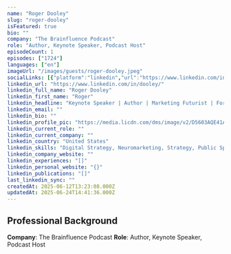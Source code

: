 ```yaml
---
name: "Roger Dooley"
slug: "roger-dooley"
isFeatured: true
bio: ""
company: "The Brainfluence Podcast"
role: "Author, Keynote Speaker, Podcast Host"
episodeCount: 1
episodes: ["1724"]
languages: ["en"]
imageUrl: "/images/guests/roger-dooley.jpeg"
socialLinks: [{"platform":"linkedin","url":"https://www.linkedin.com/in/dooley/"}]
linkedin_url: "https://www.linkedin.com/in/dooley/"
linkedin_full_name: "Roger Dooley"
linkedin_first_name: "Roger"
linkedin_headline: "Keynote Speaker | Author | Marketing Futurist | Forbes CMO Network | Friction Hunter | Neuromarketing | Loyalty | CX/EX | Brainfluence Podcast | Texas BBQ Fan"
linkedin_email: ""
linkedin_bio: ""
linkedin_profile_pic: "https://media.licdn.com/dms/image/v2/D5603AQE41ApPEN7erQ/profile-displayphoto-shrink_800_800/profile-displayphoto-shrink_800_800/0/1699967246019?e=1756339200&v=beta&t=W8Yae8c5e5-xj4oMsTyd02Luc_yxf8rqxO6wutzHtj4"
linkedin_current_role: ""
linkedin_current_company: ""
linkedin_country: "United States"
linkedin_skills: "Digital Strategy, Neuromarketing, Strategy, Public Speaking, Conference Speaking"
linkedin_company_website: ""
linkedin_experiences: "[]"
linkedin_personal_website: "{}"
linkedin_publications: "[]"
last_linkedin_sync: ""
createdAt: 2025-06-12T13:23:08.000Z
updatedAt: 2025-06-24T14:41:36.000Z
---
```


## Professional Background

**Company**: The Brainfluence Podcast
**Role**: Author, Keynote Speaker, Podcast Host
